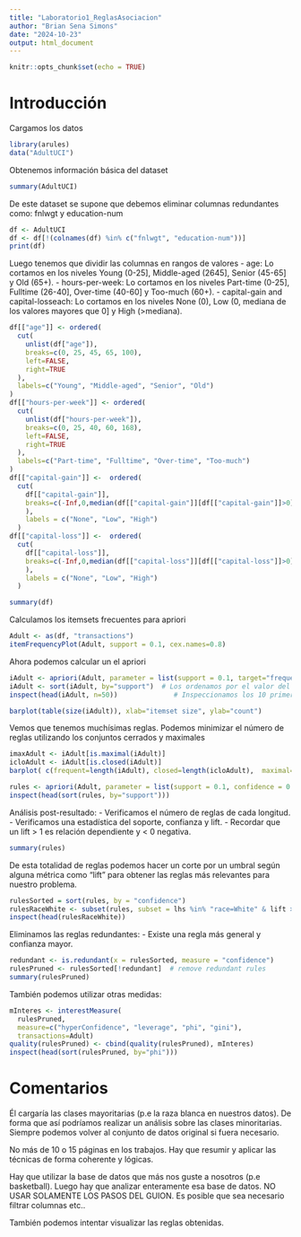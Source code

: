 ```yaml
---
title: "Laboratorio1_ReglasAsociacion"
author: "Brian Sena Simons"
date: "2024-10-23"
output: html_document
---
```


```r
knitr::opts_chunk$set(echo = TRUE)
```

# Introducción
Cargamos los datos 

```r
library(arules)
data("AdultUCI")
```

Obtenemos información básica del dataset

```r
summary(AdultUCI)
```
De este dataset se supone que debemos eliminar columnas redundantes como: 
fnlwgt y education-num

```r
df <- AdultUCI
df <- df[!(colnames(df) %in% c("fnlwgt", "education-num"))]
print(df)
```

Luego tenemos que dividir las columnas en rangos de valores 
- age: Lo cortamos en los niveles Young (0-25], Middle-aged (2645], Senior (45-65] y Old (65+). 
- hours-per-week: Lo cortamos en los niveles Part-time (0-25], Fulltime (26-40], Over-time (40-60] y Too-much (60+). 
- capital-gain and capital-losseach: Lo cortamos en los  niveles None (0), Low (0, mediana de los valores mayores que 0]  y High (>mediana). 

```r
df[["age"]] <- ordered(
  cut(
    unlist(df["age"]),
    breaks=c(0, 25, 45, 65, 100),
    left=FALSE,
    right=TRUE
  ), 
  labels=c("Young", "Middle-aged", "Senior", "Old")
)
df[["hours-per-week"]] <- ordered(
  cut(
    unlist(df["hours-per-week"]),
    breaks=c(0, 25, 40, 60, 168),
    left=FALSE,
    right=TRUE
  ), 
  labels=c("Part-time", "Fulltime", "Over-time", "Too-much")
)
df[["capital-gain"]] <-  ordered(
  cut(
    df[["capital-gain"]],  
    breaks=c(-Inf,0,median(df[["capital-gain"]][df[["capital-gain"]]>0]), Inf)
    ),  
    labels = c("None", "Low", "High")
  )
df[["capital-loss"]] <-  ordered(
  cut(
    df[["capital-loss"]],  
    breaks=c(-Inf,0,median(df[["capital-loss"]][df[["capital-loss"]]>0]), Inf)
    ),  
    labels = c("None", "Low", "High")
  )
```

```r
summary(df)
```
Calculamos los itemsets frecuentes para apriori
```r
Adult <- as(df, "transactions") 
itemFrequencyPlot(Adult, support = 0.1, cex.names=0.8)
```
Ahora podemos calcular un el apriori
```r
iAdult <- apriori(Adult, parameter = list(support = 0.1, target="frequent")) 
iAdult <- sort(iAdult, by="support")  # Los ordenamos por el valor del soporte 
inspect(head(iAdult, n=50))              # Inspeccionamos los 10 primeros 
``` 
```r
barplot(table(size(iAdult)), xlab="itemset size", ylab="count") 
```
Vemos que tenemos muchísimas reglas. Podemos minimizar el número de reglas
utilizando los conjuntos cerrados y maximales
```r
imaxAdult <- iAdult[is.maximal(iAdult)] 
icloAdult <- iAdult[is.closed(iAdult)] 
barplot( c(frequent=length(iAdult), closed=length(icloAdult),  maximal=length(imaxAdult)), ylab="count", xlab="itemsets") 
```
```r
rules <- apriori(Adult, parameter = list(support = 0.1, confidence = 0.8, minlen = 2)) 
inspect(head(sort(rules, by="support")))
```

Análisis post-resultado:
- Verificamos el número de reglas de cada longitud.
- Verificamos una estadística del soporte, confianza y lift.
  - Recordar que un lift > 1 es relación dependiente y < 0 negativa.

```r
summary(rules)
```
De esta totalidad de reglas podemos hacer un corte por un umbral según alguna 
métrica como "lift" para obtener las reglas más relevantes para nuestro problema.
```r
rulesSorted = sort(rules, by = "confidence") 
rulesRaceWhite <- subset(rules, subset = lhs %in% "race=White" & lift > 1.2)  
inspect(head(rulesRaceWhite))
``` 

Eliminamos las reglas redundantes:
- Existe una regla más general y confianza mayor.
```r
redundant <- is.redundant(x = rulesSorted, measure = "confidence") 
rulesPruned <- rulesSorted[!redundant]  # remove redundant rules 
summary(rulesPruned)
```
También podemos utilizar otras medidas:
```r
mInteres <- interestMeasure(
  rulesPruned,
  measure=c("hyperConfidence", "leverage", "phi", "gini"),
  transactions=Adult) 
quality(rulesPruned) <- cbind(quality(rulesPruned), mInteres) 
inspect(head(sort(rulesPruned, by="phi"))) 
```


# Comentarios
Él cargaría las clases mayoritarias (p.e la raza blanca en nuestros datos). 
De forma que así podríamos realizar un análisis sobre las clases minoritarias.
Siempre podemos volver al conjunto de datos original si fuera necesario.

No más de 10 o 15 páginas en los trabajos. Hay que resumir y aplicar las técnicas
de forma coherente y lógicas.

Hay que utilizar la base de datos que más nos guste a nosotros (p.e basketball).
Luego hay que analizar enteramente esa base de datos.
NO USAR SOLAMENTE LOS PASOS DEL GUION. Es posible que sea necesario filtrar columnas etc..

También podemos intentar visualizar las reglas obtenidas.

